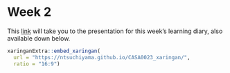 # Week 2 {.unnumbered}

This [link](https://ntsuchiyama.github.io/CASA0023_xaringan) will take you to the presentation for this week's learning diary, also available down below.

```r
xaringanExtra::embed_xaringan(
  url = "https://ntsuchiyama.github.io/CASA0023_xaringan/",
  ratio = "16:9")
```
